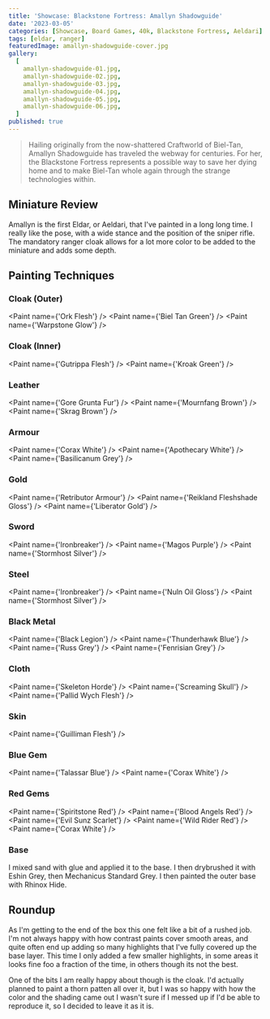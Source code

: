 ```yaml
---
title: 'Showcase: Blackstone Fortress: Amallyn Shadowguide'
date: '2023-03-05'
categories: [Showcase, Board Games, 40k, Blackstone Fortress, Aeldari]
tags: [eldar, ranger]
featuredImage: amallyn-shadowguide-cover.jpg
gallery:
  [
    amallyn-shadowguide-01.jpg,
    amallyn-shadowguide-02.jpg,
    amallyn-shadowguide-03.jpg,
    amallyn-shadowguide-04.jpg,
    amallyn-shadowguide-05.jpg,
    amallyn-shadowguide-06.jpg,
  ]
published: true
---
```



> Hailing originally from the now-shattered Craftworld of Biel-Tan, Amallyn Shadowguide has traveled the webway for
> centuries. For her, the Blackstone Fortress represents a possible way to save her dying home and to make Biel-Tan
> whole again through the strange technologies within.

## Miniature Review

Amallyn is the first Eldar, or Aeldari, that I've painted in a long long time. I really like the pose, with a wide
stance and the position of the sniper rifle. The mandatory ranger cloak allows for a lot more color to be added to the
miniature and adds some depth.

## Painting Techniques

### Cloak (Outer)

<Paint name={'Ork Flesh'} />
<Paint name={'Biel Tan Green'} />
<Paint name={'Warpstone Glow'} />

### Cloak (Inner)

<Paint name={'Gutrippa Flesh'} />
<Paint name={'Kroak Green'} />

### Leather

<Paint name={'Gore Grunta Fur'} />
<Paint name={'Mournfang Brown'} />
<Paint name={'Skrag Brown'} />

### Armour

<Paint name={'Corax White'} />
<Paint name={'Apothecary White'} />
<Paint name={'Basilicanum Grey'} />

### Gold

<Paint name={'Retributor Armour'} />
<Paint name={'Reikland Fleshshade Gloss'} />
<Paint name={'Liberator Gold'} />

### Sword

<Paint name={'Ironbreaker'} />
<Paint name={'Magos Purple'} />
<Paint name={'Stormhost Silver'} />

### Steel

<Paint name={'Ironbreaker'} />
<Paint name={'Nuln Oil Gloss'} />
<Paint name={'Stormhost Silver'} />

### Black Metal

<Paint name={'Black Legion'} />
<Paint name={'Thunderhawk Blue'} />
<Paint name={'Russ Grey'} />
<Paint name={'Fenrisian Grey'} />

### Cloth

<Paint name={'Skeleton Horde'} />
<Paint name={'Screaming Skull'} />
<Paint name={'Pallid Wych Flesh'} />

### Skin

<Paint name={'Guilliman Flesh'} />

### Blue Gem

<Paint name={'Talassar Blue'} />
<Paint name={'Corax White'} />

### Red Gems

<Paint name={'Spiritstone Red'} />
<Paint name={'Blood Angels Red'} />
<Paint name={'Evil Sunz Scarlet'} />
<Paint name={'Wild Rider Red'} />
<Paint name={'Corax White'} />

### Base

I mixed sand with glue and applied it to the base. I then drybrushed it with Eshin Grey, then Mechanicus Standard Grey.
I then painted the outer base with Rhinox Hide.

## Roundup

As I'm getting to the end of the box this one felt like a bit of a rushed job. I'm not always happy with how contrast
paints cover smooth areas, and quite often end up adding so many highlights that I've fully covered up the base layer.
This time I only added a few smaller highlights, in some areas it looks fine foo a fraction of the time, in others
though its not the best.

One of the bits I am really happy about though is the cloak. I'd actually planned to paint a thorn patten all over it,
but I was so happy with how the color and the shading came out I wasn't sure if I messed up if I'd be able to
reproduce it, so I decided to leave it as it is.
